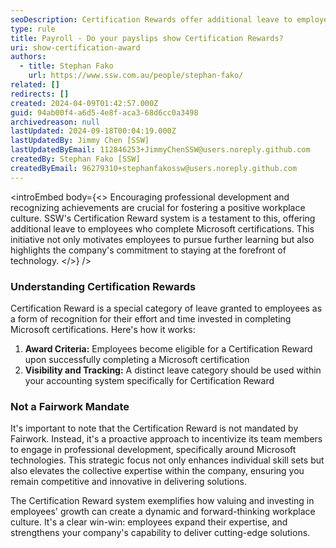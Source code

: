 ```yaml
---
seoDescription: Certification Rewards offer additional leave to employees who complete Microsoft certifications, encouraging professional development and recognizing achievements.
type: rule
title: Payroll - Do your payslips show Certification Rewards?
uri: show-certification-award
authors:
  - title: Stephan Fako
    url: https://www.ssw.com.au/people/stephan-fako/
related: []
redirects: []
created: 2024-04-09T01:42:57.000Z
guid: 94ab00f4-a6d5-4e8f-aca3-68d6cc0a3498
archivedreason: null
lastUpdated: 2024-09-18T00:04:19.000Z
lastUpdatedBy: Jimmy Chen [SSW]
lastUpdatedByEmail: 112846253+JimmyChenSSW@users.noreply.github.com
createdBy: Stephan Fako [SSW]
createdByEmail: 96279310+stephanfakossw@users.noreply.github.com
---
```


<introEmbed
  body={<>
Encouraging professional development and recognizing achievements are crucial for fostering a positive workplace culture. SSW's Certification Reward system is a testament to this, offering additional leave to employees who complete Microsoft certifications. This initiative not only motivates employees to pursue further learning but also highlights the company's commitment to staying at the forefront of technology.
  </>}
/>
### Understanding Certification Rewards

Certification Reward is a special category of leave granted to employees as a form of recognition for their effort and time invested in completing Microsoft certifications. Here's how it works:

1. **Award Criteria:** Employees become eligible for a Certification Reward upon successfully completing a Microsoft certification
2. **Visibility and Tracking:** A distinct leave category should be used within your accounting system specifically for Certification Reward

### Not a Fairwork Mandate

It's important to note that the Certification Reward is not mandated by Fairwork. Instead, it's a proactive approach to incentivize its team members to engage in professional development, specifically around Microsoft technologies. This strategic focus not only enhances individual skill sets but also elevates the collective expertise within the company, ensuring you remain competitive and innovative in delivering solutions.

The Certification Reward system exemplifies how valuing and investing in employees' growth can create a dynamic and forward-thinking workplace culture. It's a clear win-win: employees expand their expertise, and strengthens your company's capability to deliver cutting-edge solutions.
